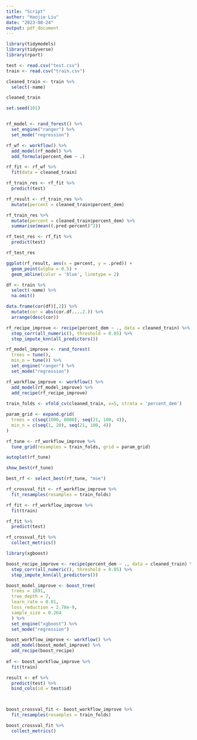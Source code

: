 ```yaml
---
title: "Script"
author: "Haojie Liu"
date: "2023-08-24"
output: pdf_document
---
```


```r
library(tidymodels)
library(tidyverse)
library(rpart)
```


```r
test <- read.csv("test.csv")
train <- read.csv("train.csv")
```


```r

cleaned_train <- train %>% 
  select(-name)

cleaned_train
```

```r

set.seed(101)


rf_model <- rand_forest() %>% 
  set_engine("ranger") %>% 
  set_mode("regression")

rf_wf <- workflow() %>% 
  add_model(rf_model) %>% 
  add_formula(percent_dem ~ .)

rf_fit <- rf_wf %>%
  fit(data = cleaned_train)


```

```r

rf_train_res <- rf_fit %>%
  predict(test)

rf_result <- rf_train_res %>% 
  mutate(percent = cleaned_train$percent_dem)

rf_train_res %>% 
  mutate(percent = cleaned_train$percent_dem) %>% 
  summarise(mean((.pred-percent)^2))

rf_test_res <- rf_fit %>% 
  predict(test)

rf_test_res

ggplot(rf_result, aes(x = percent, y = .pred)) +
  geom_point(alpha = 0.5) + 
  geom_abline(color = 'blue', linetype = 2)

```
```r

df <- train %>% 
  select(-name) %>% 
  na.omit()

data.frame(cor(df)[,2]) %>% 
  mutate(cor = abs(cor.df....2.)) %>% 
  arrange(desc(cor))
```


##############################################

```r

rf_recipe_improve <- recipe(percent_dem ~ ., data = cleaned_train) %>% 
  step_corr(all_numeric(), threshold = 0.85) %>% 
  step_impute_knn(all_predictors())

rf_model_improve <- rand_forest(
  trees = tune(),
  min_n = tune()) %>% 
  set_engine("ranger") %>% 
  set_mode("regression")

rf_workflow_improve <- workflow() %>% 
  add_model(rf_model_improve) %>% 
  add_recipe(rf_recipe_improve)
  
train_folds <- vfold_cv(cleaned_train, v=5, strata = 'percent_dem')

param_grid <- expand.grid(
  trees = c(seq(1000, 8000), seq(21, 100, 4)),
  min_n = c(seq(1, 20), seq(21, 100, 4))
)

rf_tune <- rf_workflow_improve %>%
  tune_grid(resamples = train_folds, grid = param_grid)

autoplot(rf_tune)

show_best(rf_tune)

best_rf <- select_best(rf_tune, "mse")
```


```r



rf_crossval_fit <- rf_workflow_improve %>% 
  fit_resamples(resamples = train_folds)

rf_fit <- rf_workflow_improve %>%
  fit(train)

rf_fit %>%
  predict(test)
```

```r

rf_crossval_fit %>% 
  collect_metrics()

```



##############################################

```r

library(xgboost)

boost_recipe_improve <- recipe(percent_dem ~ ., data = cleaned_train) %>% 
  step_corr(all_numeric(), threshold = 0.85) %>% 
  step_impute_knn(all_predictors())

boost_model_improve <- boost_tree(
  trees = 1891,
  tree_depth = 7,
  learn_rate = 0.01,
  loss_reduction = 2.78e-9,
  sample_size = 0.264
  ) %>% 
  set_engine("xgboost") %>% 
  set_mode("regression")

boost_workflow_improve <- workflow() %>% 
  add_model(boost_model_improve) %>% 
  add_recipe(boost_recipe)
  
ef <- boost_workflow_improve %>% 
  fit(train)

result <- ef %>% 
  predict(test) %>% 
  bind_cols(id = test$id)




```


```r

boost_crossval_fit <- boost_workflow_improve %>% 
  fit_resamples(resamples = train_folds)

```

```r

boost_crossval_fit %>% 
  collect_metrics()

```






